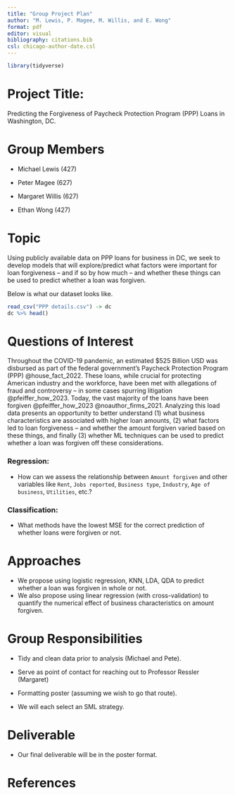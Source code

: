 ```yaml
---
title: "Group Project Plan"
author: "M. Lewis, P. Magee, M. Willis, and E. Wong"
format: pdf
editor: visual
bibliography: citations.bib
csl: chicago-author-date.csl
---
```


```r
library(tidyverse)
```

# Project Title:

Predicting the Forgiveness of Paycheck Protection Program (PPP) Loans in Washington, DC.

# Group Members

-   Michael Lewis (427)

-   Peter Magee (627)

-   Margaret Willis (627)

-   Ethan Wong (427)

# Topic

Using publicly available data on PPP loans for business in DC, we seek to develop models that will explore/predict what factors were important for loan forgiveness -- and if so by how much -- and whether these things can be used to predict whether a loan was forgiven.

Below is what our dataset looks like.

```r
read_csv("PPP details.csv") -> dc
dc %>% head()
```

# Questions of Interest

Throughout the COVID-19 pandemic, an estimated \$525 Billion USD was disbursed as part of the federal government's Paycheck Protection Program (PPP) @house_fact_2022. These loans, while crucial for protecting American industry and the workforce, have been met with allegations of fraud and controversy -- in some cases spurring litigation @pfeiffer_how_2023. Today, the vast majority of the loans have been forgiven @pfeiffer_how_2023 @noauthor_firms_2021. Analyzing this load data presents an opportunity to better understand (1) what business characteristics are associated with higher loan amounts, (2) what factors led to loan forgiveness -- and whether the amount forgiven varied based on these things, and finally (3) whether ML techniques can be used to predict whether a loan was forgiven off these considerations.

### Regression:

-   How can we assess the relationship between `Amount forgiven` and other variables like `Rent`, `Jobs reported`, `Business type`, `Industry`, `Age of business`, `Utilities`, etc.?

### Classification:

-   What methods have the lowest MSE for the correct prediction of whether loans were forgiven or not.

# Approaches

-   We propose using logistic regression, KNN, LDA, QDA to predict whether a loan was forgiven in whole or not.
-   We also propose using linear regression (with cross-validation) to quantify the numerical effect of business characteristics on amount forgiven.

# Group Responsibilities

-   Tidy and clean data prior to analysis (Michael and Pete).

-   Serve as point of contact for reaching out to Professor Ressler (Margaret)

-   Formatting poster (assuming we wish to go that route).

-   We will each select an SML strategy.

# Deliverable

-   Our final deliverable will be in the poster format.

# References
